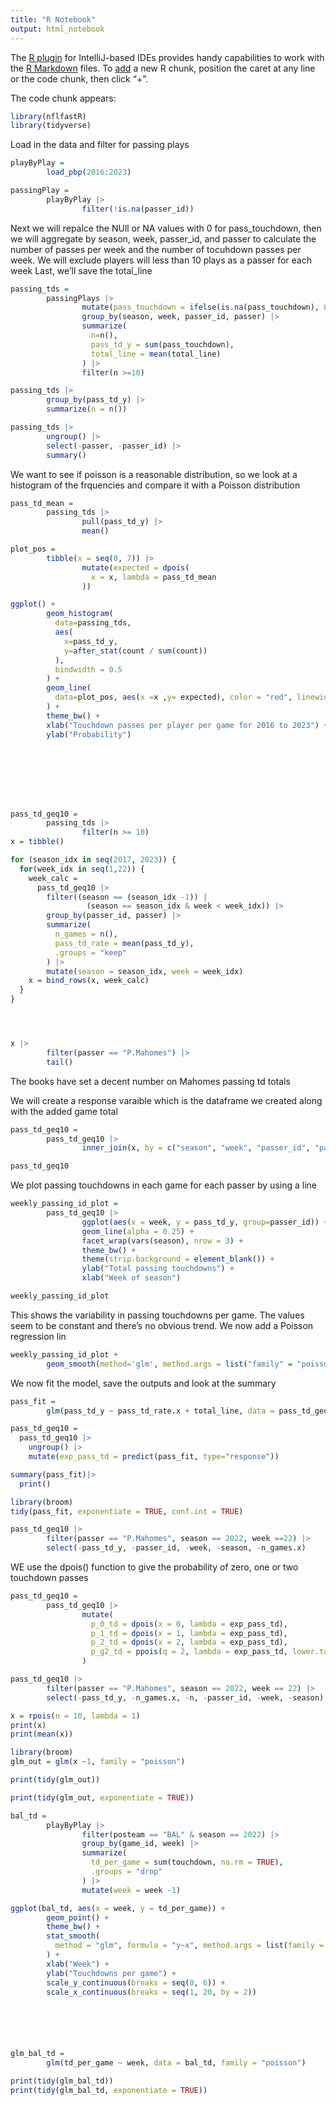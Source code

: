 ---
title: "R Notebook"
output: html_notebook
---

The [R plugin](https://www.jetbrains.com/help/pycharm/r-plugin-support.html) for IntelliJ-based IDEs provides
handy capabilities to work with the [R Markdown](https://www.jetbrains.com/help/pycharm/r-markdown.html) files.
To [add](https://www.jetbrains.com/help/pycharm/r-markdown.html#add-code-chunk) a new R chunk,
position the caret at any line or the code chunk, then click "+".

The code chunk appears:
```{r}
library(nflfastR)
library(tidyverse)
```

Load in the data and filter for passing plays
```{r}
playByPlay =
        load_pbp(2016:2023)

passingPlay =
        playByPlay |>
                filter(!is.na(passer_id))
```


Next we will repalce the NUll or NA values with 0 for pass_touchdown, then we will aggregate by season, week, passer_id, and passer to calculate the number of passes per week and the number of tocuhdown passes per week. We will exclude players will less than 10 plays as a passer for each week Last, we'll save the total_line
```{r}
passing_tds =
        passingPlays |>
                mutate(pass_touchdown = ifelse(is.na(pass_touchdown), 0, pass_touchdown)) |>
                group_by(season, week, passer_id, passer) |>
                summarize(
                  n=n(),
                  pass_td_y = sum(pass_touchdown),
                  total_line = mean(total_line)
                ) |>
                filter(n >=10)

passing_tds |>
        group_by(pass_td_y) |>
        summarize(n = n())
```




```{r}
passing_tds |>
        ungroup() |>
        select(-passer, -passer_id) |>
        summary()
```


We want to see if poisson is a reasonable distribution, so we look at a histogram of the frquencies and compare it with a Poisson distribution

```{r}
pass_td_mean =
        passing_tds |>
                pull(pass_td_y) |>
                mean()

plot_pos =
        tibble(x = seq(0, 7)) |>
                mutate(expected = dpois(
                  x = x, lambda = pass_td_mean
                ))

ggplot() +
        geom_histogram(
          data=passing_tds,
          aes(
            x=pass_td_y,
            y=after_stat(count / sum(count))
          ),
          bindwidth = 0.5
        ) +
        geom_line(
          data=plot_pos, aes(x =x ,y= expected), color = "red", linewidth=1
        ) +
        theme_bw() +
        xlab("Touchdown passes per player per game for 2016 to 2023") +
        ylab("Probability")









```






```{r}
pass_td_geq10 =
        passing_tds |>
                filter(n >= 10)
x = tibble()

for (season_idx in seq(2017, 2023)) {
  for(week_idx in seq(1,22)) {
    week_calc =
      pass_td_geq10 |>
        filter((season == (season_idx -1)) |
                 (season == season_idx & week < week_idx)) |>
        group_by(passer_id, passer) |>
        summarize(
          n_games = n(),
          pass_td_rate = mean(pass_td_y),
          .groups = "keep"
        ) |>
        mutate(season = season_idx, week = week_idx)
    x = bind_rows(x, week_calc)
  }
}





```






```{r}
x |>
        filter(passer == "P.Mahomes") |>
        tail()
```
The books have set a decent number on Mahomes passing td totals


We will create a response varaible which is the dataframe we created along with the added game total
```{r}
pass_td_geq10 =
        pass_td_geq10 |>
                inner_join(x, by = c("season", "week", "passer_id", "passer"))

pass_td_geq10
```




We plot passing touchdowns in each game for each passer by using a line


```{r}
weekly_passing_id_plot =
        pass_td_geq10 |>
                ggplot(aes(x = week, y = pass_td_y, group=passer_id)) +
                geom_line(alpha = 0.25) +
                facet_wrap(vars(season), nrow = 3) +
                theme_bw() +
                theme(strip.background = element_blank()) +
                ylab("Total passing touchdowns") +
                xlab("Week of season")

weekly_passing_id_plot
```

This shows the variability in passing touchdowns per game. The values seem to be constant and there's no obvious trend. We now add a Poisson regression lin


```{r}
weekly_passing_id_plot +
        geom_smooth(method='glm', method.args = list("family" = "poisson"), se = FALSE, linewidth = 0.5, color ='blue', aplha=0.25)
```




We now fit the model, save the outputs and look at the summary

```{r}
pass_fit =
        glm(pass_td_y ~ pass_td_rate.x + total_line, data = pass_td_geq10, family = "poisson")

pass_td_geq10 =
  pass_td_geq10 |>
    ungroup() |>
    mutate(exp_pass_td = predict(pass_fit, type="response"))

summary(pass_fit)|>
  print()


```



```{r}
library(broom)
tidy(pass_fit, exponentiate = TRUE, conf.int = TRUE)
```



```{r}
pass_td_geq10 |>
        filter(passer == "P.Mahomes", season == 2022, week ==22) |>
        select(-pass_td_y, -passer_id, -week, -season, -n_games.x)
```


WE use the dpois() function to give the probability of zero, one or two touchdown passes

```{r}
pass_td_geq10 =
        pass_td_geq10 |>
                mutate(
                  p_0_td = dpois(x = 0, lambda = exp_pass_td),
                  p_1_td = dpois(x = 1, lambda = exp_pass_td),
                  p_2_td = dpois(x = 2, lambda = exp_pass_td),
                  p_g2_td = ppois(q = 2, lambda = exp_pass_td, lower.tail = FALSE)
                )

pass_td_geq10 |>
        filter(passer == "P.Mahomes", season == 2022, week == 22) |>
        select(-pass_td_y, -n_games.x, -n, -passer_id, -week, -season)
```


```{r}
x = rpois(n = 10, lambda = 1)
print(x)
print(mean(x))
```


```{r}
library(broom)
glm_out = glm(x ~1, family = "poisson")

print(tidy(glm_out))
```

```{r}
print(tidy(glm_out, exponentiate = TRUE))
```


```{r}
bal_td =
        playByPlay |>
                filter(posteam == "BAL" & season == 2022) |>
                group_by(game_id, week) |>
                summarize(
                  td_per_game = sum(touchdown, na.rm = TRUE),
                  .groups = "drop"
                ) |>
                mutate(week = week -1)

ggplot(bal_td, aes(x = week, y = td_per_game)) +
        geom_point() +
        theme_bw() +
        stat_smooth(
          method = "glm", formula = "y~x", method.args = list(family = "poisson")
        ) +
        xlab("Week") +
        ylab("Touchdowns per game") +
        scale_y_continuous(breaks = seq(0, 6)) +
        scale_x_continuous(breaks = seq(1, 20, by = 2))







```


```{r}
glm_bal_td =
        glm(td_per_game ~ week, data = bal_td, family = "poisson")

print(tidy(glm_bal_td))
print(tidy(glm_bal_td, exponentiate = TRUE))
```










